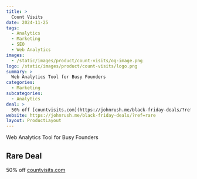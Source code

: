 ```yaml
---
title: >
  Count Visits
date: 2024-11-25
tags:
  - Analytics
  - Marketing
  - SEO
  - Web Analytics
images:
  - /static/images/product/count-visits/og-image.png
logo: /static/images/product/count-visits/logo.png
summary: >
  Web Analytics Tool for Busy Founders
categories:
  - Marketing
subcategories:
  - Analytics
deal: >
  50% off [countvisits.com](https://johnrush.me/black-friday-deals/?ref=rare)
website: https://johnrush.me/black-friday-deals/?ref=rare
layout: ProductLayout
---
```

Web Analytics Tool for Busy Founders

## Rare Deal

50% off [countvisits.com](https://johnrush.me/black-friday-deals/?ref=rare)
